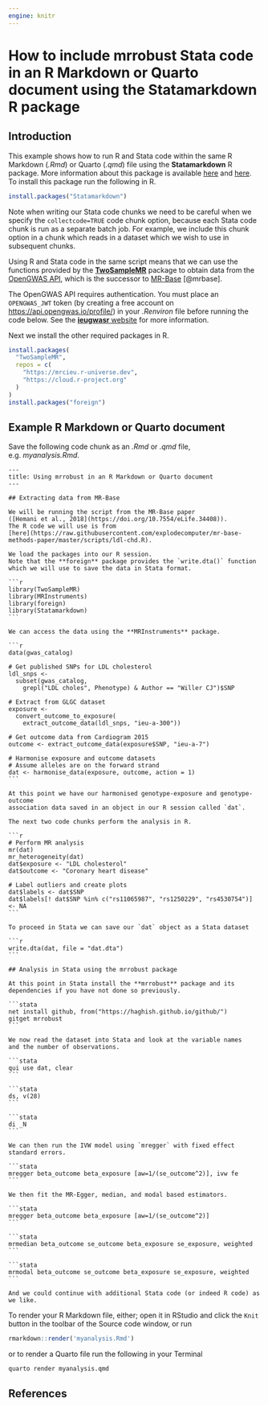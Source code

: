 ```yaml
---
engine: knitr
---
```


# How to include mrrobust Stata code in an R Markdown or Quarto document using the Statamarkdown R package

## Introduction

This example shows how to run R and Stata code within the same R Markdown (_.Rmd_) or Quarto (_.qmd_) file using the **Statamarkdown** R package. More information about this package is available [here](https://github.com/Hemken/Statamarkdown) and [here](https://www.ssc.wisc.edu/~hemken/Stataworkshops/Statamarkdown/stata-and-r-markdown.html). To install this package run the following in R.

```r
install.packages("Statamarkdown")
```

Note when writing our Stata code chunks we need to be careful when we specify the `collectcode=TRUE` code chunk option, because each Stata code chunk is run as a separate batch job. For example, we include this chunk option in a chunk which reads in a dataset which we wish to use in subsequent chunks.

Using R and Stata code in the same script means that we can use the functions provided by the [**TwoSampleMR**](https://github.com/MRCIEU/TwoSampleMR) package to obtain data from the [OpenGWAS API](https://api.opengwas.io/), which is the successor to [MR-Base](https://www.mrbase.org/) [@mrbase].

The OpenGWAS API requires authentication. You must place an `OPENGWAS_JWT` token (by creating a free account on <https://api.opengwas.io/profile/>) in your _.Renviron_ file before running the code below. See the [**ieugwasr** website](https://mrcieu.github.io/ieugwasr/articles/guide.html#authentication) for more information.

Next we install the other required packages in R.

```r
install.packages(
  "TwoSampleMR",
  repos = c(
    "https://mrcieu.r-universe.dev",
    "https://cloud.r-project.org"
  )
)
install.packages("foreign")
```

## Example R Markdown or Quarto document

Save the following code chunk as an _.Rmd_ or _.qmd_ file, e.g. _myanalysis.Rmd_.

````verbatim
---
title: Using mrrobust in an R Markdown or Quarto document
---

## Extracting data from MR-Base

We will be running the script from the MR-Base paper 
([Hemani et al., 2018](https://doi.org/10.7554/eLife.34408)).
The R code we will use is from
[here](https://raw.githubusercontent.com/explodecomputer/mr-base-methods-paper/master/scripts/ldl-chd.R).

We load the packages into our R session.
Note that the **foreign** package provides the `write.dta()` function
which we will use to save the data in Stata format.

```r
library(TwoSampleMR)
library(MRInstruments)
library(foreign)
library(Statamarkdown)
```

We can access the data using the **MRInstruments** package.

```r
data(gwas_catalog)

# Get published SNPs for LDL cholesterol
ldl_snps <-
  subset(gwas_catalog,
    grepl("LDL choles", Phenotype) & Author == "Willer CJ")$SNP

# Extract from GLGC dataset
exposure <-
  convert_outcome_to_exposure(
    extract_outcome_data(ldl_snps, "ieu-a-300"))

# Get outcome data from Cardiogram 2015
outcome <- extract_outcome_data(exposure$SNP, "ieu-a-7")

# Harmonise exposure and outcome datasets
# Assume alleles are on the forward strand
dat <- harmonise_data(exposure, outcome, action = 1)
```

At this point we have our harmonised genotype-exposure and genotype-outcome
association data saved in an object in our R session called `dat`.

The next two code chunks perform the analysis in R.

```r
# Perform MR analysis
mr(dat)
mr_heterogeneity(dat)
dat$exposure <- "LDL cholesterol"
dat$outcome <- "Coronary heart disease"

# Label outliers and create plots
dat$labels <- dat$SNP
dat$labels[! dat$SNP %in% c("rs11065987", "rs1250229", "rs4530754")] <- NA
```

To proceed in Stata we can save our `dat` object as a Stata dataset

```r
write.dta(dat, file = "dat.dta")
```

## Analysis in Stata using the mrrobust package

At this point in Stata install the **mrrobust** package and its
dependencies if you have not done so previously.

```stata
net install github, from("https://haghish.github.io/github/")
gitget mrrobust
```

We now read the dataset into Stata and look at the variable names
and the number of observations.

```stata
qui use dat, clear
```

```stata
ds, v(28)
```

```stata
di _N
```

We can then run the IVW model using `mregger` with fixed effect standard errors.

```stata
mregger beta_outcome beta_exposure [aw=1/(se_outcome^2)], ivw fe
```

We then fit the MR-Egger, median, and modal based estimators.

```stata
mregger beta_outcome beta_exposure [aw=1/(se_outcome^2)]
```

```stata
mrmedian beta_outcome se_outcome beta_exposure se_exposure, weighted
```

```stata
mrmodal beta_outcome se_outcome beta_exposure se_exposure, weighted
```

And we could continue with additional Stata code (or indeed R code) as we like.
````

To render your R Markdown file, either; open it in RStudio and click the `Knit` button in the toolbar of the Source code window, or run

```r
rmarkdown::render('myanalysis.Rmd')
```

or to render a Quarto file run the following in your Terminal

```sh
quarto render myanalysis.qmd
```

## References

::: {#refs}
:::
